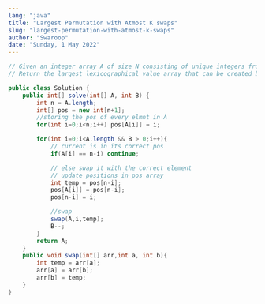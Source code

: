 ```yaml
---
lang: "java"
title: "Largest Permutation with Atmost K swaps"
slug: "largest-permutation-with-atmost-k-swaps"
author: "Swaroop"
date: "Sunday, 1 May 2022"
---
```

```java
// Given an integer array A of size N consisting of unique integers from 1 to N. You can swap any two integers at most k times.
// Return the largest lexicographical value array that can be created by executing at most k swaps.

public class Solution {
    public int[] solve(int[] A, int B) {
        int n = A.length;
        int[] pos = new int[n+1];
        //storing the pos of every elmnt in A
        for(int i=0;i<n;i++) pos[A[i]] = i;

        for(int i=0;i<A.length && B > 0;i++){
            // current is in its correct pos
            if(A[i] == n-i) continue;

            // else swap it with the correct element
            // update positions in pos array
            int temp = pos[n-i];
            pos[A[i]] = pos[n-i];
            pos[n-i] = i;

            //swap
            swap(A,i,temp);
            B--;
        }
        return A;
    }
    public void swap(int[] arr,int a, int b){
        int temp = arr[a];
        arr[a] = arr[b];
        arr[b] = temp;
    }
}

```